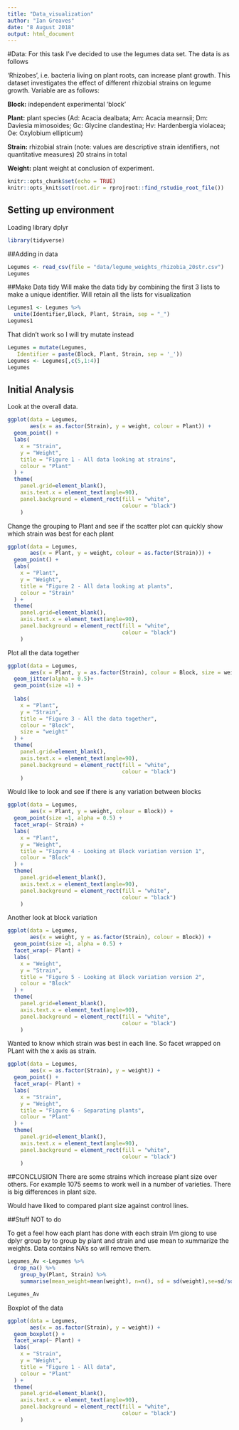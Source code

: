 ```yaml
---
title: "Data_visualization"
author: "Ian Greaves"
date: "8 August 2018"
output: html_document
---
```


#Data:
For this task I've decided to use the legumes data set.  The data is as follows

'Rhizobes', i.e. bacteria living on plant roots, can increase plant growth. This dataset investigates the effect of different rhizobial strains on legume growth. Variable are as follows:

**Block:** independent experimental 'block'

**Plant:** plant species (Ad: Acacia dealbata; Am: Acacia mearnsii; Dm: Daviesia mimosoides; Gc: Glycine clandestina; Hv: Hardenbergia violacea; Oe: Oxylobium ellipticum)

**Strain:** rhizobial strain (note: values are descriptive strain identifiers, not quantitative measures) 20 strains in total

**Weight:** plant weight at conclusion of experiment.


```r
knitr::opts_chunk$set(echo = TRUE)
knitr::opts_knit$set(root.dir = rprojroot::find_rstudio_root_file())
```

## Setting up environment
Loading library dplyr

```r
library(tidyverse)
```

##Adding in data
```r
Legumes <- read_csv(file = "data/legume_weights_rhizobia_20str.csv")
Legumes
```

##Make Data tidy
Will make the data tidy by combining the first 3 lists to make a unique identifier.  Will retain all the lists for visualization
```r
Legumes1 <- Legumes %>%
  unite(Identifier,Block, Plant, Strain, sep = "_")
Legumes1
```
That didn't work so I will try mutate instead
```r
Legumes = mutate(Legumes,
   Identifier = paste(Block, Plant, Strain, sep = '_'))
Legumes <- Legumes[,c(5,1:4)]
Legumes
```


## Initial Analysis
Look at the overall data.
```r
ggplot(data = Legumes,
       aes(x = as.factor(Strain), y = weight, colour = Plant)) +
  geom_point() +
  labs(
    x = "Strain",
    y = "Weight",
    title = "Figure 1 - All data looking at strains",
    colour = "Plant"
  ) +
  theme(
    panel.grid=element_blank(),
    axis.text.x = element_text(angle=90),
    panel.background = element_rect(fill = "white",
                                    colour = "black")
    )
```  

Change the grouping to Plant and see if the scatter plot can quickly show which strain was best for each plant
```r
ggplot(data = Legumes,
       aes(x = Plant, y = weight, colour = as.factor(Strain))) +
  geom_point() +
  labs(
    x = "Plant",
    y = "Weight",
    title = "Figure 2 - All data looking at plants",
    colour = "Strain"
  ) +
  theme(
    panel.grid=element_blank(),
    axis.text.x = element_text(angle=90),
    panel.background = element_rect(fill = "white",
                                    colour = "black")
    )
```

Plot all the data together
```r
ggplot(data = Legumes,
       aes(x = Plant, y = as.factor(Strain), colour = Block, size = weight)) +
  geom_jitter(alpha = 0.5)+
  geom_point(size =1) +
  
  labs(
    x = "Plant",
    y = "Strain",
    title = "Figure 3 - All the data together",
    colour = "Block",
    size = "weight"
  ) +
  theme(
    panel.grid=element_blank(),
    axis.text.x = element_text(angle=90),
    panel.background = element_rect(fill = "white",
                                    colour = "black")
    )
```

Would like to look and see if there is any variation between blocks
```r
ggplot(data = Legumes,
       aes(x = Plant, y = weight, colour = Block)) +
  geom_point(size =1, alpha = 0.5) +
  facet_wrap(~ Strain) +
  labs(
    x = "Plant",
    y = "Weight",
    title = "Figure 4 - Looking at Block variation version 1",
    colour = "Block"
  ) +
  theme(
    panel.grid=element_blank(),
    axis.text.x = element_text(angle=90),
    panel.background = element_rect(fill = "white",
                                    colour = "black")
    )
```

Another look at block variation
```r
ggplot(data = Legumes,
       aes(x = weight, y = as.factor(Strain), colour = Block)) +
  geom_point(size =1, alpha = 0.5) +
  facet_wrap(~ Plant) +
  labs(
    x = "Weight",
    y = "Strain",
    title = "Figure 5 - Looking at Block variation version 2",
    colour = "Block"
  ) +
  theme(
    panel.grid=element_blank(),
    axis.text.x = element_text(angle=90),
    panel.background = element_rect(fill = "white",
                                    colour = "black")
    )
```

Wanted to know which strain was best in each line.  So facet wrapped on PLant with the x axis as strain.
```r
ggplot(data = Legumes,
       aes(x = as.factor(Strain), y = weight)) +
  geom_point() +
  facet_wrap(~ Plant) +
  labs(
    x = "Strain",
    y = "Weight",
    title = "Figure 6 - Separating plants",
    colour = "Plant"
  ) +
  theme(
    panel.grid=element_blank(),
    axis.text.x = element_text(angle=90),
    panel.background = element_rect(fill = "white",
                                    colour = "black")
    )
```

##CONCLUSION
There are some strains which increase plant size over others.  For example 1075 seems to work well in a number of varieties.  There is big differences in plant size.

Would have liked to compared plant size against control lines.

##Stuff NOT to do

To get a feel how each plant has done with each strain I/m giong to use dplyr group by to group by plant and strain and use mean to xummarize the weights.  Data contains NA's so will remove them.

```r
Legumes_Av <-Legumes %>% 
  drop_na() %>% 
    group_by(Plant, Strain) %>% 
    summarise(mean_weight=mean(weight), n=n(), sd = sd(weight),se=sd/sqrt(n))

Legumes_Av
```


Boxplot of the data
```r
ggplot(data = Legumes,
       aes(x = as.factor(Strain), y = weight)) +
  geom_boxplot() +
  facet_wrap(~ Plant) +
  labs(
    x = "Strain",
    y = "Weight",
    title = "Figure 1 - All data",
    colour = "Plant"
  ) +
  theme(
    panel.grid=element_blank(),
    axis.text.x = element_text(angle=90),
    panel.background = element_rect(fill = "white",
                                    colour = "black")
    )
```




























